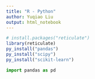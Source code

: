 ```yaml
---
title: "R - Python"
author: Yuqiao Liu
output: html_notebook
---
```




```r
# install.packages("reticulate")
library(reticulate)
py_install("pandas")
py_install("scipy")
py_install("scikit-learn")

```


```python
import pandas as pd

```

